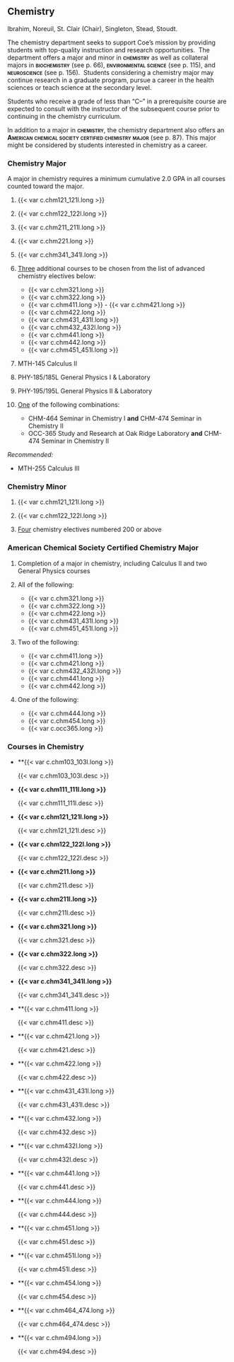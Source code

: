 ## Chemistry {#sec-chemistry}

Ibrahim, Noreuil, St. Clair (Chair), Singleton, Stead, Stoudt.

The chemistry department seeks to support Coe's mission by providing students with top-quality instruction and research opportunities.  The department offers a major and minor in [**chemistry**]{.smallcaps} as well as collateral majors in [**biochemistry**]{.smallcaps} (see p. 66), [**environmental science**]{.smallcaps} (see p. 115), and [**neuroscience**]{.smallcaps} (see p. 156).  Students considering a chemistry major may continue research in a graduate program, pursue a career in the health sciences or teach science at the secondary level.

Students who receive a grade of less than "C--" in a prerequisite course are expected to consult with the instructor of the subsequent course prior to continuing in the chemistry curriculum.

In addition to a major in [**chemistry**]{.smallcaps}, the chemistry department also offers an [**American chemical society certified chemistry major**]{.smallcaps} (see p. 87). This major might be considered by students interested in chemistry as a career.

### Chemistry Major 
A major in chemistry requires a minimum cumulative 2.0 GPA in all courses counted toward the major.

1. {{< var c.chm121_121l.long >}}

2. {{< var c.chm122_122l.long >}}

3. {{< var c.chm211_211l.long >}}

4. {{< var c.chm221.long >}}

5. {{< var c.chm341_341l.long >}}

6. [Three]{.underline} additional courses to be chosen from the list of advanced chemistry electives below:

    - {{< var c.chm321.long >}}
    - {{< var c.chm322.long >}}
    - {{< var c.chm411.long >}}
    - {{< var c.chm421.long >}}
    - {{< var c.chm422.long >}}
    - {{< var c.chm431_431l.long >}}
    - {{< var c.chm432_432l.long >}}
    - {{< var c.chm441.long >}}
    - {{< var c.chm442.long >}}
    - {{< var c.chm451_451l.long >}}

7. MTH-145 Calculus II

8. PHY-185/185L General Physics I & Laboratory

9. PHY-195/195L General Physics II & Laboratory

10. [One]{.underline} of the following combinations:
      - CHM-464 Seminar in Chemistry I **and** CHM-474 Seminar in Chemistry II
      - OCC-365 Study and Research at Oak Ridge Laboratory **and** CHM-474 Seminar in Chemistry II

*Recommended:*

  - MTH-255 Calculus III

### Chemistry Minor

1. {{< var c.chm121_121l.long >}}

2. {{< var c.chm122_122l.long >}}

3. [Four]{.underline} chemistry electives numbered 200 or above

### American Chemical Society Certified Chemistry Major 
1. Completion of a major in chemistry, including Calculus II and two General Physics courses 
2. All of the following:

    - {{< var c.chm321.long >}}
    - {{< var c.chm322.long >}}
    - {{< var c.chm422.long >}}
    - {{< var c.chm431_431l.long >}}
    - {{< var c.chm451_451l.long >}}
    
3. Two of the following:

    - {{< var c.chm411.long >}}
    - {{< var c.chm421.long >}}
    - {{< var c.chm432_432l.long >}}
    - {{< var c.chm441.long >}}
    - {{< var c.chm442.long >}}
    
4.	One of the following:

    - {{< var c.chm444.long >}}
    - {{< var c.chm454.long >}}
    - {{< var c.occ365.long >}}

### Courses in Chemistry

- **{{< var c.chm103_103l.long >}}

  {{< var c.chm103_103l.desc >}}

- **{{< var c.chm111_111l.long >}}**

  {{< var c.chm111_111l.desc >}}

- **{{< var c.chm121_121l.long >}}**

  {{< var c.chm121_121l.desc >}}

- **{{< var c.chm122_122l.long >}}**

  {{< var c.chm122_122l.desc >}}

- **{{< var c.chm211.long >}}** 

  {{< var c.chm211.desc >}}

- **{{< var c.chm211l.long >}}**

  {{< var c.chm211l.desc >}}

- **{{< var c.chm321.long >}}**

  {{< var c.chm321.desc >}}

- **{{< var c.chm322.long >}}**
  
  {{< var c.chm322.desc >}}

- **{{< var c.chm341_341l.long >}}**

  {{< var c.chm341_341l.desc >}}

- **{{< var c.chm411.long >}}

  {{< var c.chm411.desc >}}

- **{{< var c.chm421.long >}}

  {{< var c.chm421.desc >}}

- **{{< var c.chm422.long >}}

  {{< var c.chm422.desc >}}

- **{{< var c.chm431_431l.long >}}

  {{< var c.chm431_431l.desc >}}

- **{{< var c.chm432.long >}}

  {{< var c.chm432.desc >}}

- **{{< var c.chm432l.long >}}

  {{< var c.chm432l.desc >}}

- **{{< var c.chm441.long >}}

  {{< var c.chm441.desc >}}

- **{{< var c.chm444.long >}}

  {{< var c.chm444.desc >}}

- **{{< var c.chm451.long >}}

  {{< var c.chm451.desc >}}

- **{{< var c.chm451l.long >}}

  {{< var c.chm451l.desc >}}

- **{{< var c.chm454.long >}}

  {{< var c.chm454.desc >}}

- **{{< var c.chm464_474.long >}}

  {{< var c.chm464_474.desc >}}

- **{{< var c.chm494.long >}}

  {{< var c.chm494.desc >}}

